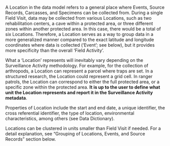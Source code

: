 <!-- # Location {.unnumbered} -->

A Location in the data model refers to a general place where Events, Source Records, Carcasses, and Specimens can be collected from. During a single Field Visit, data may be collected from various Locations, such as two rehabilitation centers, a cave within a protected area, or three different zones within another protected area. In this case, there would be a total of six Locations. Therefore, a Location serves as a way to group data in a more generalized manner compared to the exact latitude and longitude coordinates where data is collected ('Event'; see below), but it provides more specificity than the overall 'Field Activity'. 

What a 'Location' represents will inevitably vary depending on the Surveillance Activity methodology. For example, for the collection of arthropods, a Location can represent a parcel where traps are set. In a structured research, the Location could represent a grid cell. In ranger patrols, the Location can correspond to either the full protected area, or a specific zone within the protected area. **It is up to the user to define what unit the Location represents and report it in the Surveillance Activity metadata**. 

Properties of Location include the start and end date, a unique identifier, the cross referential identifier, the type of location, environmental characteristics, among others (see Data Dictionary).

Locations can be clustered in units smaller than Field Visit if needed. For a detail explanation, see "Grouping of Locations, Events, and Source Records" section below.